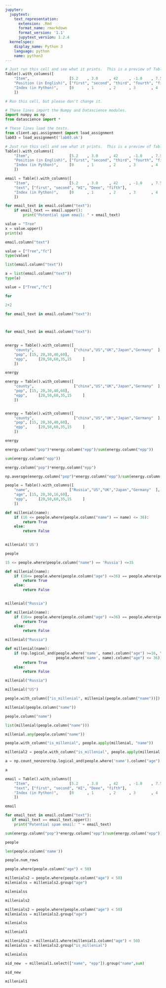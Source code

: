```yaml
---
jupyter:
  jupytext:
    text_representation:
      extension: .Rmd
      format_name: rmarkdown
      format_version: '1.1'
      jupytext_version: 1.2.4
  kernelspec:
    display_name: Python 3
    language: python
    name: python3
---
```


```python
# Just run this cell and see what it prints.  This is a preview of Tables!
Table().with_columns([
    "Item",                  [5.2    , 3.0     , 42     , -1.0    , 7.5    ],
    "Position (in English)", ["first", "second", "third", "fourth", "fifth"],
    "Index (in Python)",     [0      , 1       , 2      , 3       , 4      ]
    ])
```

```python
# Run this cell, but please don't change it.

# These lines import the Numpy and Datascience modules.
import numpy as np
from datascience import *

# These lines load the tests.
from client.api.assignment import load_assignment 
lab03 = load_assignment('lab03.ok')
```

```python
# Just run this cell and see what it prints.  This is a preview of Tables!
Table().with_columns([
    "Item",                  [5.2    , 3.0     , 42     , -1.0    , 7.5    ],
    "Position (in English)", ["first", "second", "third", "fourth", "fifth"],
    "Index (in Python)",     [0      , 1       , 2      , 3       , 4      ]
    ])
```

```python
email = Table().with_columns([
    "Item",                  [5.2    , 3.0     , 42     , -1.0    , 7.5    ],
    "text", ["first", "second", "HI", "Deee", "fifth"],
    "Index (in Python)",     [0      , 1       , 2      , 3       , 4      ]
    ])
```

```python
for email_text in email.column("text"):
    if email_text == email.upper():
        print("Potential spam email: " + email_text)
```

```python
value = "Tree"
x = value.upper()
print(x)
```

```python
email.column("text")
```

```python
value = ["Tree","fc"]
type(value)
```

```python
list(email.column("text"))
```

```python
a = list(email.column("text"))
type(a)
```

```python
value = ["Tree","fc"]
```

```python
for 
```

```python
2+2
```

```python
for email_text in email.column("text"):
        
```

```python

```

```python
for email_text in email.column("text"):
        
```

```python
energy = Table().with_columns([
    "county",                  ["china","US","UK","Japan","Germany"  ],
    "pop", [15, 20,30,40,60],
    "epp",     [20,50,60,35,15     ]
    ])
```

```python
energy
```

```python
energy = Table().with_columns([
    "county",                  ["china","US","UK","Japan","Germany"  ],
    "pop", [15, 20,30,40,60],
    "epp",     [20,50,60,35,15     ]
    ])
```

```python

```

```python
energy = Table().with_columns([
    "county",                  ["china","US","UK","Japan","Germany"  ],
    "pop", [15, 20,30,40,60],
    "epp",     [20,50,60,35,15     ]
    ])
```

```python
energy
```

```python
energy.column("pop")*energy.column("epp")/sum(energy.column("epp"))
```

```python
sum(energy.column("epp"))
```

```python
energy.column("pop")*energy.column("epp")
```

```python
np.average(energy.column("pop")*energy.column("epp")/sum(energy.column("epp")))
```

```python
people = Table().with_columns([
    "name",                  ["Russia","US","UK","Japan","Germany"  ],
    "age", [15, 20,30,16,60],
    "epp",     [20,50,60,35,15     ]
    ])
```

```python
def millenial(name):
    if (16 <= people.where(people.column("name") == name) <= 36):
        return True
    else:
        return False
    
```

```python
millenial('US')
```

```python
people
```

```python
15 <= people.where(people.column("name") == 'Russia') <=35
```

```python
def millenial(name):
    if (16<= people.where(people.column("age") <=36) == people.where(people.column("name") == name)):
        return True
    else:
        return False
    
```

```python
millenial("Russia")
```

```python
def millenial(name):
    if (16<= people.where(people.column("age") <=36) == people.where(people.column("name") == name)):
        return True
    else:
        return False
```

```python
millenial("Russia")
```

```python
def millenial(name):
    if (np.logical_and(people.where('name', name).column("age") >=16, \
                       people.where('name', name).column("age") <= 36)):
        return True
    else:
        return False
```

```python
millenial("Russia")
```

```python
millenial("US")
```

```python
people.with_column(["is_millenial", millenial(people.column("name"))])
```

```python
millenial(people.column("name"))
```

```python
people.column("name")
```

```python
list(millenial(people.column("name")))
```

```python
millenial.any(people.column("name"))
```

```python
people.with_column("is_millenial", people.apply(millenial, "name"))
```

```python
millenial2 = people.with_column("is_millenial", people.apply(millenial, "name"))
```

```python
a = np.count_nonzero(np.logical_and(people.where('name').column("age") >=16, people.where('name').column("age") <= 36))
```

```python
a
```

```python
email = Table().with_columns([
    "Item",                  [5.2    , 3.0     , 42     , -1.0    , 7.5    ],
    "text", ["first", "second", "HI", "Deee", "fifth"],
    "Index (in Python)",     [0      , 1       , 2      , 3       , 4      ]
    ])

```

```python
email
```

```python
for email_text in email.column("text"):
   if email_text == email_text.upper():
    print("Potential spam email: " + email_text)
```

```python
sum(energy.column("pop")*energy.column("epp")/sum(energy.column("epp")))
```

```python
people
```

```python
len(people.column('name'))
```

```python
people.num_rows
```

```python
people.where(people.column("age") < 50)
```

```python
millenials2 = people.where(people.column("age") < 50)
milenialss = millenials2.group("age")
```

```python
milenialss
```

```python
millenials2
```

```python
millenials2 = people.where(people.column("age") < 50)
milenialss = millenials2.group("age")
```

```python
milenialss
```

```python
millenial1
```

```python
millenials2 = millenial1.where(millenial1.column("age") < 50)
milenialss = millenials2.group("is_millenial")

```

```python
milenialss
```

```python
aid_new  = millenial1.select(["name", "epp"]).group("name",sum)
```

```python
aid_new
```

```python
millenial1
```

```python

```
